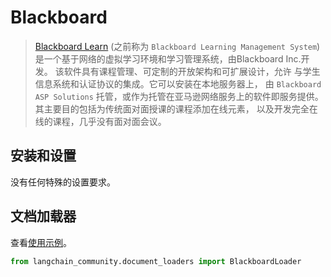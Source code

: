 # Blackboard

>[Blackboard Learn](https://en.wikipedia.org/wiki/Blackboard_Learn) (之前称为 `Blackboard Learning Management System`)
> 是一个基于网络的虚拟学习环境和学习管理系统，由Blackboard Inc.开发。
> 该软件具有课程管理、可定制的开放架构和可扩展设计，允许
> 与学生信息系统和认证协议的集成。它可以安装在本地服务器上，
> 由 `Blackboard ASP Solutions` 托管，或作为托管在亚马逊网络服务上的软件即服务提供。
> 其主要目的包括为传统面对面授课的课程添加在线元素，
> 以及开发完全在线的课程，几乎没有面对面会议。

## 安装和设置

没有任何特殊的设置要求。

## 文档加载器

查看[使用示例](/docs/integrations/document_loaders/blackboard)。

```python
from langchain_community.document_loaders import BlackboardLoader

```
